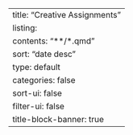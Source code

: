 ---
title: "Creative Assignments"
listing:
  contents: "**/*.qmd"
  sort: "date desc"
  type: default
  categories: false
  sort-ui: false
  filter-ui: false
title-block-banner: true
---